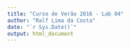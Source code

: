 ```yaml
---
title: "Curso de Verão 2016 - Lab 04"
author: "Ralf Lima da Costa"
date: "`r Sys.Date()`"
output: html_document
---
```


```r




```




